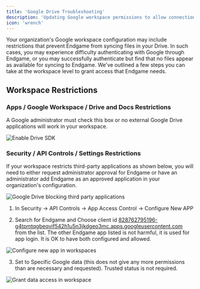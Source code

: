 ```yaml
---
title: 'Google Drive Troubleshooting'
description: 'Updating Google workspace permissions to allow connection with Endgame'
icon: 'wrench'
---
```


Your organization's Google workspace configuration may include restrictions that prevent Endgame from syncing files in your Drive. In such cases, you may experience difficulty authenticating with Google through Endgame, or you may successfully authenticate but find that no files appear as available for syncing to Endgame. We've outlined a few steps you can take at the workspace level to grant access that Endgame needs.


## Workspace Restrictions

### Apps / Google Workspace / Drive and Docs Restrictions

A Google administrator must check this box or no external Google Drive applications will work in your workspace.

<Frame caption="Enable Drive SDK">
  <img
    src="../images/drive-sdk-9-24-25.png"
    alt="Enable Drive SDK"
    className="rounded-lg"
  />
</Frame>

### Security / API Controls / Settings Restrictions

If your workspace restricts third-party applications as shown below, you will need to either request administrator approval for Endgame or have an administrator add Endgame as an approved application in your organization's configuration.

<Frame caption="Goolge Drive blocking third party applications">
  <img
    src="../images/drive-third-party-apps-9-24-25.png"
    alt="Google Drive blocking third party applications"
    className="rounded-lg"
  />
</Frame>

1. In Security → API Controls → App Access Control → Configure New APP

2. Search for Endgame and Choose client id [828762795196-g4tpmtqgbeqvif542h1u5n3jkdgeo3mc.apps.googleusercontent.com](http://828762795196-g4tpmtqgbeqvif542h1u5n3jkdgeo3mc.apps.googleusercontent.com) from the list. The other Endgame app listed is not harmful, it is used for app login. It is OK to have both configured and allowed.

<Frame caption="Configure new app in workspace">
  <img
    src="../images/google-configure-new-app-9-24-25.png"
    alt="Configure new app in workspaces"
    className="rounded-lg"
  />
</Frame>

3. Set to Specific Google data (this does not give any more permissions than are necessary and requested). Trusted status is not required.

<Frame caption="Grant data access in workspace">
  <img
    src="../images/google-app-access-9-24-25.png"
    alt="Grant data access in workspace"
    className="rounded-lg"
  />
</Frame>